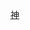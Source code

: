{{高速公路
|模板名稱= 首都高速神奈川3號狩場線
|模板闊度=
|名稱=[[File:Shuto Urban Expwy Sign K3.svg|24px]][[首都高速道路]][[首都高速神奈川3號狩場線|神奈川3號狩場線]]
|公路類別=
|代表色=#007d18
|背景顏色=
|字體大小=
|交流道列表=[[本牧系統交流道]]（連接[[首都高速灣岸線|灣岸線]]） - (351,352)[[新山下出入口]] - (354)[[山下町出口]] - (353)[[石川町入口]]/[[石川町系統交流道]]（連接[[首都高速神奈川1號橫羽線|神奈川1號橫羽線]]） - (356)[[阪東橋出入口]] - (357)[[花之木出入口]] - (359)[[永田出入口]] - [[狩場收費站]] - [[狩場系統交流道]]（連接[[橫濱橫須賀道路]]）
}}
<noinclude>
[[Category:首都高速道路模板|神]]
</noinclude>